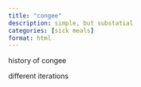 ```yaml
---
title: "congee"
description: simple, but substatial
categories: [sick meals]
format: html
---
```


history of congee

different iterations

 
